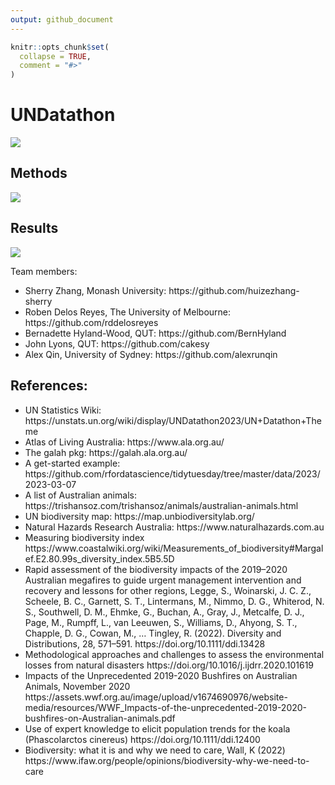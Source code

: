```yaml
---
output: github_document
---
```




<!-- README.md is generated from README.Rmd. Please edit that file -->

```r
knitr::opts_chunk$set(
  collapse = TRUE,
  comment = "#>"
)
```

# UNDatathon 

![](https://unstats.un.org/bigdata/events/2023/un-datathon/banner.jpg)

## Methods

![](man/figures/workflow.jpg)

## Results

![](man/figures/index-changes.png)

Team members: 

 - Sherry Zhang, Monash University: https://github.com/huizezhang-sherry
 - Roben Delos Reyes, The University of Melbourne: https://github.com/rddelosreyes
 - Bernadette Hyland-Wood, QUT: https://github.com/BernHyland
 - John Lyons, QUT: https://github.com/cakesy
 - Alex Qin, University of Sydney: https://github.com/alexrunqin
 
## References: 

  * UN Statistics Wiki: https://unstats.un.org/wiki/display/UNDatathon2023/UN+Datathon+Theme
  * Atlas of Living Australia: https://www.ala.org.au/
  * The galah pkg: https://galah.ala.org.au/
  * A get-started example: https://github.com/rfordatascience/tidytuesday/tree/master/data/2023/2023-03-07
  * A list of Australian animals: https://trishansoz.com/trishansoz/animals/australian-animals.html
  * UN biodiversity map: https://map.unbiodiversitylab.org/
  * Natural Hazards Research Australia: https://www.naturalhazards.com.au
  * Measuring biodiversity index https://www.coastalwiki.org/wiki/Measurements_of_biodiversity#Margalef.E2.80.99s_diversity_index.5B5.5D
  * Rapid assessment of the biodiversity impacts of the 2019–2020 Australian megafires to guide urgent management intervention and recovery and lessons for other regions, 
Legge, S., Woinarski, J. C. Z., Scheele, B. C., Garnett, S. T., Lintermans, M., Nimmo, D. G., Whiterod, N. S., Southwell, D. M., Ehmke, G., Buchan, A., Gray, J., Metcalfe, D. J., Page, M., Rumpff, L., van Leeuwen, S., Williams, D., Ahyong, S. T., Chapple, D. G., Cowan, M., … Tingley, R. (2022).  Diversity and Distributions, 28, 571–591. https://doi.org/10.1111/ddi.13428
  * Methodological approaches and challenges to assess the environmental losses from natural disasters
https://doi.org/10.1016/j.ijdrr.2020.101619
  * Impacts of the Unprecedented 2019-2020 Bushfires on Australian Animals, November 2020
https://assets.wwf.org.au/image/upload/v1674690976/website-media/resources/WWF_Impacts-of-the-unprecedented-2019-2020-bushfires-on-Australian-animals.pdf
  * Use of expert knowledge to elicit population trends for the koala (Phascolarctos cinereus)
https://doi.org/10.1111/ddi.12400
  * Biodiversity: what it is and why we need to care, Wall, K (2022) 
https://www.ifaw.org/people/opinions/biodiversity-why-we-need-to-care
